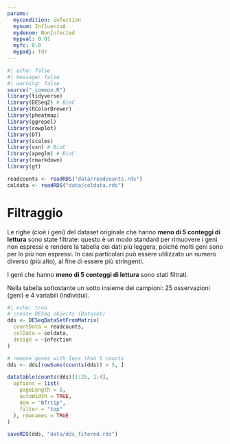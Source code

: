 ```yaml
---
params:
  mycondition: infection
  mynum: InfluenzaA
  mydenom: NonInfected
  mypval: 0.01
  myfc: 0.8
  mypadj: fdr
---
```


```r
#| echo: false
#| message: false
#| warning: false
source("_common.R")
library(tidyverse)
library(DESeq2) # BioC
library(RColorBrewer)
library(pheatmap)
library(ggrepel)
library(cowplot)
library(DT)
library(scales)
library(vsn) # BioC
library(apeglm) # BioC
library(rmarkdown)
library(gt)

readcounts <- readRDS("data/readcounts.rds")
coldata <- readRDS("data/coldata.rds")
```

# Filtraggio {#sec-preproc-filter}

::: {.content-hidden when-meta="features.advanced_analysis"}
Le righe (cioè i geni) del dataset originale che hanno **meno di 5 conteggi di lettura** sono state filtrate: questo è un modo standard per rimuovere i geni non espressi e rendere la tabella dei dati più leggera, poiché molti geni sono per lo più non espressi. In casi particolari può essere utilizzato un numero diverso (più alto), al fine di essere più stringenti.
:::

::: {.content-hidden unless-meta="features.advanced_analysis"}
I geni che hanno **meno di 5 conteggi di lettura** sono stati filtrati.
:::

Nella tabella sottostante un sotto insieme dei campioni: 25 osservazioni (geni) e 4 variabili (individui).

```r
#| echo: true
# create DESeq objects (Dataset)
dds <- DESeqDataSetFromMatrix(
  countData = readcounts,
  colData = coldata,
  design = ~infection
)

# remove genes with less than 5 counts
dds <- dds[rowSums(counts(dds)) > 5, ]

datatable(counts(dds)[1:25, 1:4],
  options = list(
    pageLength = 5,
    autoWidth = TRUE,
    dom = "Bfrtip",
    filter = "top"
  ), rownames = TRUE
)

saveRDS(dds, "data/dds_fitered.rds")
```